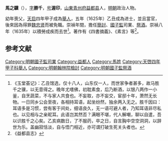 '''馬之驥'''（{{bd|？年||1635年||}}），[[表字|字]]'''勝千'''，[[号|号]]'''渥印'''，[[山東|山東]][[青州府|青州府]][[益都县|益都县]]人，[[明朝|明朝]]政治人物。

幼年喪父，[[天启_(明朝)|天启]]四年甲子成為[[舉人|舉人]]，五年（1625年）乙丑成為进士，並且當官，後來因為得罪[[魏忠贤|魏忠贤]]而被免職。崇禎年間，擔任[[检讨|簡討]]、[[國子監|國子監]]司業、[[祭酒|祭酒]]。崇禎八年（1635年）以積勞成疾而去世<ref>《玉堂荟记》：乙丑馆选，仅十八人，山东仅一人，而世家争者甚多，故马胜千之骥，以无意得之。晚年尤嗜佛，初耽素食，后乃断酒，以银八两作一小釜，自烹蔬菜，不与家人共食也。不妄取，亦不妄交，宦邸十年，萧然无长物。一日同乡公会至夜，各相持耳语，起坐纷然，独余两入无之。胜千因曰：耳语多是习惯，尝有客于间处，细语良久，无一语可避人者，乃知耳语非尽私也。以见相与之亲昵耳。此语岂其然否？满眼不堪，代人解嘲，聊以自遣，吾以识胜千之心矣。乙亥病数日，了不服药，卒之日，自言胸中空空洞洞，以辞世为乐。盖幽寂恬淡，自与悟门相近，亦可谓打破生死关头者也。</ref>。著作有《四書摘義》、《素言》等<ref>《益都县志》</ref>。

==参考文献==
{{reflist}}

{{明朝人物小作品}}
{{天啓五年乙丑科殿試金榜}}

{{DEFAULTSORT:Ma馬}}
[[Category:明朝國子監司業|Category:明朝國子監司業]]
[[Category:益都人|Category:益都人]]
[[Category:馬姓|Category:馬姓]]
[[Category:天啓四年甲子科舉人|Category:天啓四年甲子科舉人]]
[[Category:明朝翰林院檢討|Category:明朝翰林院檢討]]
[[Category:明朝國子監祭酒|Category:明朝國子監祭酒]]